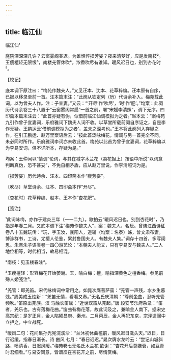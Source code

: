 ```yaml
---
---
---
```

title: 临江仙
---



临江仙¹





庭院深深深几许？云窗雾阁春迟。为谁憔悴损芳姿？夜来清梦好，应是发南枝²。 玉瘦檀轻无限恨³，南楼羌管休吹⁴。浓香吹尽有谁知。暖风迟日也，别到杏花时⁵。

【校记】

底本调下原注曰：“梅苑作魏夫人。”又见汪本、沈本、花草粹编。汪本原有自序，已据以移录至前一首。汪本篇末注：“此阕从钦定列（历）代诗余补入。梅苑载此词，以为曾夫人作。注：子宣妻。”又云：“‘开尽’作‘吹尽’，‘时’作‘肥’。”均案：此阕历代诗余卷三十八置于“云窗雾阁常扃”一首之前，署“宋媛李清照”，调下无序。四印斋本篇末注云：“此首亦疑有伪，似借前临江仙调模拟为之者。”赵本云：“案梅苑九引作曾子宣妻词，乐府雅词下魏夫人词不收。以草堂所载前阕自序证之，自是李作无疑。王鹏运云‘借前调模拟为之者’，盖未之深考也。”王本将此阕列入存疑之作，在引王鹏运、赵万里案语后云：“按此首泛咏梅花，情调与另一首完全不同，未必同时所作。乐府雅词李词亦未收此首。梅苑以此首为曾子宣妻词，花草粹编以为李易安词，俱不详所本，存疑为是。”

均案：王仲闻以“情调”论词，与其在减字木兰花（卖花担上）按语中所说“以词意判断真伪，恐不甚妥”，不免自相矛盾，应从赵万里说，作李清照词为是。

〔损芳姿〕历代诗余、汪本、四印斋本作“瘦芳姿”。

〔吹尽〕草堂诗余、汪本、四印斋本作“开尽”。

〔杏花时〕花草粹编、赵本、王本作“杏花肥”。

【笺注】

¹此词咏梅，亦作于建炎三年（一一二九）。歇拍云“暖风迟日也，别到杏花时”，乃指是年春二月。又底本调下注“梅苑作魏夫人”，案：魏夫人，名玩。曾燠江西诗征卷八十五魏玩传：“玩，字玉汝，襄阳人，道辅（均案：名泰）姊，曾文肃布妻。博涉群书，工诗，尤擅人伦鉴，累封鲁国夫人。有魏夫人集。”词存十四首，多写闺思。朱熹朱子语类卷一四〇游艺论：“本朝夫人能文，只有李易安与魏夫人。”二人地位相等，时代相当，故易相混。

²南枝：见玉楼春注³。

³玉瘦檀轻：形容梅花开始萎谢。玉，喻白梅；檀，喻指深黄色之檀香梅。参见前殢人娇笺注³。

⁴羌管：即羌笛。宋代咏梅词中常用之。如晁次膺菩萨蛮：“羌管一声残，水乡生暮残。”周美成玉烛新：“羌笛无情，看看又奏。”无名氏庆清朝：“尊前坐曲，忍听羌管频吹。”笛原出羌族。汉 马融长笛赋：“近世双笛从羌起。”唐 段安节乐府杂录：“笛者，羌乐也。古有落梅花曲。”笛曲有梅花落，故此词及之，兼喻金人南下。据宋史 高宗纪：是岁正月，金人陷颍昌府、秦州。二月丙辰，金人再犯东京，宗泽遣阎中立拒之，中立战死。

⁵暖风二句：花间集孙光宪浣溪沙：“兰沐初休曲槛前，暖风迟日洗头天。”迟日，日行迟缓，指春日渐长。诗 豳风 七月：“春日迟迟。”晁次膺水龙吟云：“尝记山城斜路，喷清香，日迟风暖。”梅苑卷七无名氏木兰花 欲谢：“杏花开后莫嫌衰，如豆青时君细看。”与易安同意，皆谓须在杏花开之前，尽情赏梅。